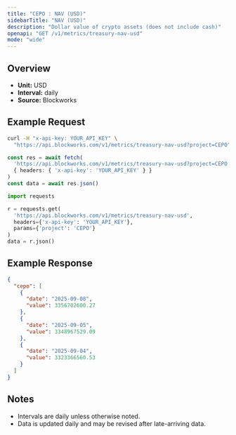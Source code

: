 ```yaml
---
title: "CEPO : NAV (USD)"
sidebarTitle: "NAV (USD)"
description: "Dollar value of crypto assets (does not include cash)"
openapi: "GET /v1/metrics/treasury-nav-usd"
mode: "wide"
---
```


## Overview

- **Unit:** USD
- **Interval:** daily
- **Source:** Blockworks

## Example Request

<CodeGroup>

```bash cURL
curl -H "x-api-key: YOUR_API_KEY" \
  "https://api.blockworks.com/v1/metrics/treasury-nav-usd?project=CEPO"
```

```typescript TypeScript
const res = await fetch(
  'https://api.blockworks.com/v1/metrics/treasury-nav-usd?project=CEPO',
  { headers: { 'x-api-key': 'YOUR_API_KEY' } }
)
const data = await res.json()
```

```python Python
import requests

r = requests.get(
  'https://api.blockworks.com/v1/metrics/treasury-nav-usd',
  headers={'x-api-key': 'YOUR_API_KEY'},
  params={'project': 'CEPO'}
)
data = r.json()
```

</CodeGroup>

## Example Response

```json
{
  "cepo": [
    {
      "date": "2025-09-08",
      "value": 3356702600.27
    },
    {
      "date": "2025-09-05",
      "value": 3348967529.09
    },
    {
      "date": "2025-09-04",
      "value": 3323366560.53
    }
  ]
}
```

## Notes
- Intervals are daily unless otherwise noted.
- Data is updated daily and may be revised after late-arriving data.
